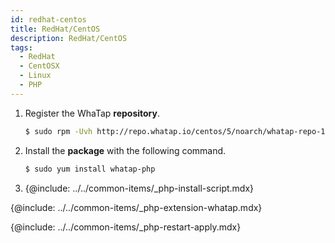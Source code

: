 ```yaml
---
id: redhat-centos
title: RedHat/CentOS
description: RedHat/CentOS
tags:
  - RedHat
  - CentOSX
  - Linux
  - PHP
---
```


1.  Register the WhaTap **repository**.

    ```bash title=SH
    $ sudo rpm -Uvh http://repo.whatap.io/centos/5/noarch/whatap-repo-1.0-1.noarch.rpm
    ```

2.  Install the **package** with the following command. 

    ```bash title=SH
    $ sudo yum install whatap-php
    ```

3.  {@include: ../../common-items/_php-install-script.mdx}

{@include: ../../common-items/_php-extension-whatap.mdx}

{@include: ../../common-items/_php-restart-apply.mdx}

<!-- 4. Apache 및 PHP-FPM 다시 시작 후 적용됩니다. -->

<!-- PHP 확장 모듈 및 whatap-php 서비스 데몬을 설치하세요. -->

